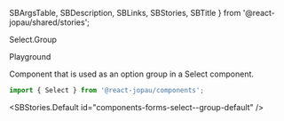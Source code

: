   SBArgsTable,
  SBDescription,
  SBLinks,
  SBStories,
  SBTitle
} from '@react-jopau/shared/stories';

<SBTitle>Select.Group</SBTitle>

<SBLinks>
  <SBLinks.Item href="components-forms-select--group-default">Playground</SBLinks.Item>
</SBLinks>

<SBDescription>Component that is used as an option group in a Select component.</SBDescription>

```jsx dark
import { Select } from '@react-jopau/components';
```

<SBStories.Default id="components-forms-select--group-default" />

<SBArgsTable component={Select.Group} />

<SBStories>
  <SBStories.Item label="[Group] Disabled" id="components-forms-select--group-disabled" />
</SBStories>
